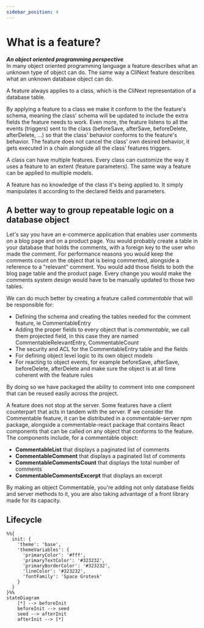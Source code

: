 ```yaml
---
sidebar_position: 4
---
```


# What is a feature?

***An object oriented programming perspective*** <br />
In many object oriented programming language a feature describes what an unknown type of object can do. The same way a CliNext feature describes what an unknown database object can do. 

A feature always applies to a class, which is the CliNext representation of a database table.

By applying a feature to a class we make it conform to the the feature's schema, meaning the class' schema will be updated to include the extra fields the feature needs to work. Even more, the feature listens to all the events (triggers) sent to the class (beforeSave, afterSave, beforeDelete, afterDelete, ...) so that the class' behavior conforms to the feature's behavior. The feature does not cancel the class' own desired behavior, it gets executed in a chain alongside all the class' features triggers.

A class can have multiple features.
Every class can customize the way it uses a feature to an extent (feature parameters).
The same way a feature can be applied to multiple models.

A feature has no knowledge of the class it's being applied to. It simply manipulates it according to the declared fields and parameters.


## A better way to group repeatable logic on a database object
Let's say you have an e-commerce application that enables user comments on a blog page and on a product page. You would probably create a table in your database that holds the comments, with a foreign key to the user who made the comment. For performance reasons you would keep the comments count on the object that is being commented, alongside a reference to a "relevant" comment. You would add those fields to both the blog page table and the product page. Every change you would make the comments system design would have to be manually updated to those two tables.

We can do much better by creating a feature called *commentable* that will be responsible for:

- Defining the schema and creating the tables needed for the comment feature, ie CommentableEntry
- Adding the proper fields to every object that is *commentable*, we call them projected field, in this case they are named CommentableRelevantEntry, CommentableCount
- The security and ACL for the CommentableEntry table and the fields 
- For defining object level logic to its own object models
- For reacting to object events, for example beforeSave, afterSave, beforeDelete, afterDelete and make sure the object is at all time coherent with the feature rules

By doing so we have packaged the ability to comment into one component that can be reused easily across the project.

A feature does not stop at the server. Some features have a client counterpart that acts in tandem with the server. If we consider the Commentable feature, it can be distributed in a commentable-server npm package, alongside a commentable-react package that contains React components that can be called on any object that conforms to the feature. The components include, for a commentable object:
- **CommentableList** that displays a paginated list of comments 
- **CommentableComment** that displays a paginated list of comments
- **CommentableCommentsCount** that displays the total number of comments 
- **CommentableCommentsExcerpt** that displays an excerpt

By making an object Commentable, you're adding not only database fields and server methods to it, you are also taking advantage of a front library made for its capacity.


<div className=''>
<FeatureWidget id={'@clinext-community/framable'} />
</div>
<div className='mt-10'>
    <FeatureWidget id={'@clinext-community/framable'} size={'m'} />
</div>

## Lifecycle
```mermaid
%%{
  init: {
    'theme': 'base',
    'themeVariables': {
      'primaryColor': '#fff',
      'primaryTextColor': '#323232',
      'primaryBorderColor': '#323232',
      'lineColor': '#323232',
      'fontFamily': 'Space Grotesk'       
    }
  }
}%%
stateDiagram
    [*] --> beforeInit
    beforeInit --> seed
    seed --> afterInit
    afterInit --> [*]
```
